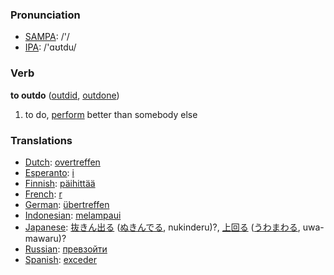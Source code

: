 === Pronunciation ===
*[[w:SAMPA|SAMPA]]: /'/
*[[w:IPA|IPA]]: /'ɑʊtdu/

=== Verb ===

'''to outdo''' ([[outdid]], [[outdone]])

# to do, [[perform]] better than somebody else

=== Translations ===
*[[Dutch]]: [[overtreffen]]
*[[Esperanto]]: [[i]]
*[[Finnish]]: [[päihittää]]
*[[French]]: [[r]]
*[[German]]: [[übertreffen]]
*[[Indonesian]]: [[lampau|melampaui]]
*[[Japanese]]: [[抜きん出る]] ([[ぬきんでる]], nukinderu)?, [[上回る]] ([[うわまわる]], uwa-mawaru)?
*[[Russian]]: [[превзойти]]
*[[Spanish]]: [[exceder]]